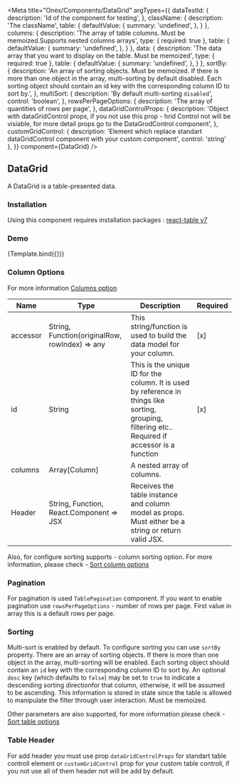 

<Meta
  title="Onex/Components/DataGrid"
  argTypes={{
    dataTestId: {
      description: 'Id of the component for testing',
    },
    className: {
      description: 'The className',
      table: {
        defaultValue: {
          summary: 'undefined',
        },
      }
    },
    columns: {
      description: 'The array of table columns. Must be memoized.Supports nested columns arrays',
      type: { required: true },
      table: {
        defaultValue: {
          summary: 'undefined',
        },
      }
    },
    data: {
      description: 'The data array that you want to display on the table. Must be memoized',
      type: { required: true },
      table: {
        defaultValue: {
          summary: 'undefined',
        },
      }
    },
    sortBy: {
      description: 'An array of sorting objects. Must be memoized. If there is more than one object in the array, multi-sorting by default disabled. Each sorting object should contain an id key with the corresponding column ID to sort by.',
    },
    multiSort: {
      description: 'By default multi-sorting ```disabled```',
      control: 'boolean',
    },
    rowsPerPageOptions: {
      description: 'The array of quantities of rows per page',
    },
    dataGridControlProps: {
      description: 'Object with dataGridControl props, if you not use this prop - hrid Control not will be visiable, for more detail props go to the DataGrodControl component',
    },
    customGridControl: {
      description: 'Element which replace standart dataGridControl component with your custom component',
      control: 'string'
    },
  }}
  component={DataGrid}
/>



## DataGrid

A DataGrid is a table-presented data.

### Installation
Using this component requires installation packages : [react-table v7](https://www.npmjs.com/package/react-table/v/7.8.0)

### Demo
<Canvas>
  <Story
    height="35rem"
    name="Demo"
    args={{
      dataTestId: 'data-grid-test-id',
      className: 'data-grid-custom',
      rowsPerPageOptions: [5, 10],
      dataGridControlProps: {
        title: 'Title',
        badge: '23',
      },
      className: {control: 'text'},
      columns: [
        {
          Header: 'ID',
          accessor: 'id',
        },
        {
          Header: 'Study',
          accessor: 'study',
        },
        {
          Header: 'Country',
          accessor: 'country',
        },
        {
          Header: 'Category',
          accessor: 'category',
        },
        {
          Header: 'Created',
          accessor: 'created',
        },
      ],
      data: [
        {
          id: 'M121',
          study: 'United States 10',
          country: 'United States 10',
          category: 'Management 10',
          created: '26 Aug 2010',
        },
        {
          id: 'M122',
          study: 'United States 20',
          country: 'United States 20',
          category: 'Management 20',
          created: '25 Aug 2010',
        },
        {
          id: 'M123',
          study: 'United States 30',
          country: 'United States 30',
          category: 'Management 30',
          created: '24 Aug 2010',
        },
        {
          id: 'M124',
          study: 'United States 40',
          country: 'United States 40',
          category: 'Management 40',
          created: '23 Aug 2010',
        },
        {
          id: 'M125',
          study: 'United States 50',
          country: 'United States 50',
          category: 'Management 50',
          created: '22 Aug 2010',
        },
        {
          id: 'M126',
          study: 'United States 60',
          country: 'United States 60',
          category: 'Management 60',
          created: '21 Aug 2010',
        },
        {
          id: 'M127',
          study: 'United States 70',
          country: 'United States 70',
          category: 'Management 70',
          created: '19 Aug 2010',
        },
        {
          id: 'M128',
          study: 'United States 80',
          country: 'United States 80',
          category: 'Management 80',
          created: '18 Aug 2010',
        },
        {
          id: 'M129',
          study: 'United States 90',
          country: 'United States 90',
          category: 'Management 90',
          created: '17 Aug 2010',
        },
        {
          id: 'M130',
          study: 'United States 100',
          country: 'United States 100',
          category: 'Management 100',
          created: '27 Aug 2010',
        }
      ],
      sortBy: [
        {
          id: 'id',
        }
      ],
      rowsPerPageOptions: [5, 10],
    }}>
    {Template.bind({})}
  </Story>
</Canvas>

<ArgsTable story="Demo"/>

### Column Options
For more information [Columns option](https://react-table-v7.tanstack.com/docs/api/useTable#column-options)

| Name     | Type                                           | Description                                                                                                                                        | Required |
|----------|------------------------------------------------|----------------------------------------------------------------------------------------------------------------------------------------------------|----------|
| accessor | String, Function(originalRow, rowIndex) => any | This string/function is used to build the data model for your column.                                                                              | [x]      |
| id       | String                                         | This is the unique ID for the column. It is used by reference in things like sorting, grouping, filtering etc.. Required if accessor is a function | [x]      |
| columns  | Array[Column]                                  | A nested array of columns.                                                                                                                         |          |
| Header   | String, Function, React.Component => JSX       | Receives the table instance and column model as props. Must either be a string or return valid JSX.                                                |          |


Also, for configure sorting supports - column sorting option. For more information, please check - [Sort column options](https://react-table-v7.tanstack.com/docs/api/useSortBy#column-options)

### Pagination
For pagination is used ```TablePagination``` component. If you want to enable pagination use ```rowsPerPageOptions``` - number of rows per page.
First value in array this is a default rows per page.

### Sorting
Multi-sort is enabled by default.
To configure sorting you can use ```sortBy``` property.
There are an array of sorting objects. If there is more than one object in the array, multi-sorting will be enabled.
Each sorting object should contain an ```id``` key with the corresponding column ID to sort by. An optional ```desc``` key
(which defaults to ```false```) may be set to ```true``` to indicate a descending sorting directionfor that column, otherwise,
it will be assumed to be ascending. This information is stored in state since the table is allowed to manipulate the filter through user interaction.
Must be memoized.

Other parameters are also supported, for more information please check - [Sort table options](https://react-table-v7.tanstack.com/docs/api/useSortBy#table-options)

### Table Header
For add header you must use prop ```dataGridControlProps``` for standart table controll element or ```customGridControl``` prop for your custom table controll, if you not use all of them header not will be add by default.

